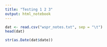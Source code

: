 ```yaml
---
title: "Testing 1 2 3"
output: html_notebook
---
```




```r
dat <- read.csv("wspr_notes.txt", sep = "\t")
head(dat)
```

```r
str(as.Date(dat$date))
```



